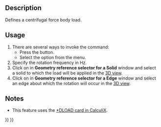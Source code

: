 <languages/>

{{Docnav
|[[FEM_ConstraintPressure|Constraint pressure]]
|[[FEM_ConstraintSelfWeight|Constraint self weight]]
|[[FEM_Workbench|FEM]]
|IconL=FEM_ConstraintPressure.svg
|IconR=FEM_ConstraintSelfWeight.svg
|IconC=Workbench_FEM.svg
}}

{{GuiCommandContainer|
{{GuiCommand
|Name=FEM ConstraintCentrif
|MenuLocation=Model → Mechanical boundary conditions and loads → Centrifugal load
|Workbenches=[[FEM_Workbench|FEM]]
|Shortcut=
|Version=0.20
|SeeAlso=
}}
{{GuiCommandFemInfo
|Solvers=CalculiX
}}
}}

==Description==

Defines a centrifugal force body load.

==Usage==

# There are several ways to invoke the command:
#* Press the {{Button|[[Image:FEM_ConstraintCentrif.svg|16px]] [[FEM_ConstraintCentrif|Centrifugal load]]}} button.
#* Select the {{MenuCommand|Model → Mechanical boundary conditions and loads → [[Image:FEM_ConstraintCentrif.svg|16px]] Centrifugal load}} option from the menu.
# Specify the rotation frequency in Hz.
# Click on {{Button|Add}} in '''Geometry reference selector for a Solid''' window and select a solid to which the load will be applied in the [[3D_view|3D view]].
# Click on {{Button|Add}} in '''Geometry reference selector for a Edge''' window and select an edge about which the rotation will occur in the [[3D_view|3D view]].

==Notes==

* This feature uses the [https://web.mit.edu/calculix_v2.7/CalculiX/ccx_2.7/doc/ccx/node190.html *DLOAD card in CalculiX].


{{Docnav
|[[FEM_ConstraintPressure|Constraint pressure]]
|[[FEM_ConstraintSelfWeight|Constraint self weight]]
|[[FEM_Workbench|FEM]]
|IconL=FEM_ConstraintPressure.svg
|IconR=FEM_ConstraintSelfWeight.svg
|IconC=Workbench_FEM.svg
}}

{{FEM_Tools_navi{{#translation:}}}}
{{Userdocnavi{{#translation:}}}}